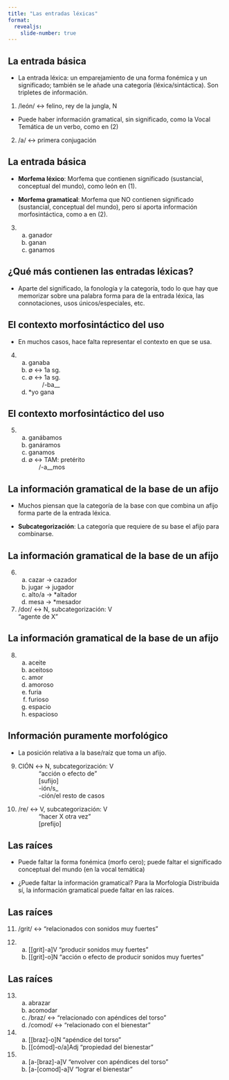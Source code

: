 ```yaml
---
title: "Las entradas léxicas"
format:
  revealjs:
    slide-number: true
---
```


## La entrada básica

- La entrada léxica: un emparejamiento de una forma fonémica y un
significado; también se le añade una categoría (léxica/sintáctica). Son
tripletes de información.

(1) /león/ &harr; felino, rey de la jungla, 
N

- Puede haber información gramatical, sin significado, como la Vocal
Temática de un verbo, como en (2)

(2) /a/ &harr; primera conjugación

## La entrada básica

- **Morfema léxico**: Morfema que contienen significado (sustancial,
conceptual del mundo), como león en (1).

- **Morfema gramatical**: Morfema que NO contienen significado
(sustancial, conceptual del mundo), pero sí aporta información
morfosintáctica, como a en (2).

(3) a. ganador
    b. ganan
    c. ganamos
    
## ¿Qué más contienen las entradas léxicas?

- Aparte del significado, la fonología y la categoría, todo lo que hay que memorizar sobre una palabra forma para de la entrada léxica, las
connotaciones, usos únicos/especiales, etc.

## El contexto morfosintáctico del uso

- En muchos casos, hace falta representar el contexto en que se usa.

(4) a. ganaba
    b. ∅ &harr; 1a sg.
    c. ∅ &harr; 1a sg.\
&nbsp; &nbsp; &nbsp; &nbsp;&nbsp;/-ba__
    d. *yo gana
    
## El contexto morfosintáctico del uso
    
(5) a. ganábamos
    b. ganáramos
    c. ganamos
    d. ∅ &harr; TAM: pretérito \
    &nbsp; &nbsp; &nbsp; /-a__mos
    
## La información gramatical de la base de un afijo

- Muchos piensan que la categoría de la base con que combina un afijo
forma parte de la entrada léxica.

- **Subcategorización**: La categoría que requiere de su base el afijo para combinarse.

## La información gramatical de la base de un afijo

(6) a. cazar &rarr; cazador
    b. jugar &rarr; jugador
    c. alto/a &rarr; *altador
    d. mesa &rarr; *mesador
    
(7) /dor/ &harr; N, subcategorización: V \
"agente de X"

## La información gramatical de la base de un afijo

(8) a. aceite
    b. aceitoso
    c. amor
    d. amoroso
    e. furia
    f. furioso
    g. espacio
    h. espacioso
    
## Información puramente morfológico

- La posición relativa a la base/raíz que toma un afijo.

(9) CIÓN &harr; N, subcategorización: V\
&nbsp; &nbsp; &nbsp; &nbsp; &nbsp; &nbsp; "acción o efecto de"\
&nbsp; &nbsp; &nbsp; &nbsp; &nbsp; &nbsp; [sufijo]\
&nbsp; &nbsp; &nbsp; &nbsp; &nbsp; &nbsp; -ión/s_ \
&nbsp; &nbsp; &nbsp; &nbsp; &nbsp; &nbsp; -ción/el resto de casos

(10) /re/ &harr; V, subcategorización: V\
&nbsp; &nbsp; &nbsp; &nbsp; &nbsp; &nbsp; "hacer X otra vez"\
&nbsp; &nbsp; &nbsp; &nbsp; &nbsp; &nbsp; [prefijo]\

## Las raíces

- Puede faltar la forma fonémica (morfo cero); puede faltar el significado
conceptual del mundo (en la vocal temática)

- ¿Puede faltar la información gramatical? Para la Morfología Distribuida
sí, la información gramatical puede faltar en las raíces.

## Las raíces

(11) /grit/ &harr; "relacionados con sonidos muy fuertes"

(12) a. [[grit]-a]V "producir sonidos muy fuertes"
     b. [[grit]-o]N "acción o efecto de producir sonidos muy fuertes"
    
## Las raíces

(13) a. abrazar
     b. acomodar
     c. /braz/ &harr; "relacionado con apéndices del torso"
     d. /comod/ &harr; "relacionado con el bienestar"
     
(14) a. [[braz]-o]N "apéndice del torso"
     b. [[cómod]-o/a]Adj "propiedad del bienestar "

(15) a. [a-[braz]-a]V "envolver con apéndices del torso"
     b. [a-[comod]-a]V "lograr el bienestar"
